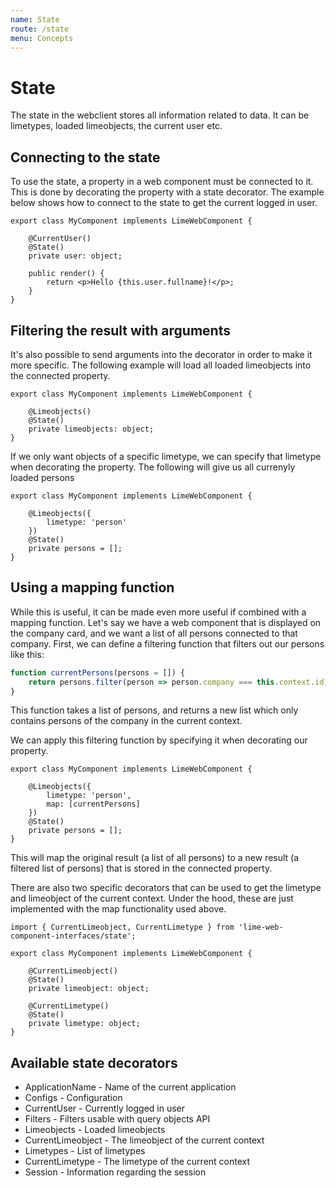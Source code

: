 ```yaml
---
name: State
route: /state
menu: Concepts
---
```


# State

The state in the webclient stores all information related to data. It can be limetypes, loaded limeobjects, the current
user etc.

## Connecting to the state

To use the state, a property in a web component must be connected to it. This is done by decorating the property with
a state decorator. The example below shows how to connect to the state to get the current logged in user.

```tsx
export class MyComponent implements LimeWebComponent {

    @CurrentUser()
    @State()
    private user: object;

    public render() {
        return <p>Hello {this.user.fullname}!</p>;
    }
}
```

## Filtering the result with arguments

It's also possible to send arguments into the decorator in order to make it more specific. The following example will
load all loaded limeobjects into the connected property.

```tsx
export class MyComponent implements LimeWebComponent {

    @Limeobjects()
    @State()
    private limeobjects: object;
}
```

If we only want objects of a specific limetype, we can specify that limetype when decorating the property. The
following will give us all currenyly loaded persons

```tsx
export class MyComponent implements LimeWebComponent {

    @Limeobjects({
        limetype: 'person'
    })
    @State()
    private persons = [];
}
```

## Using a mapping function

While this is useful, it can be made even more useful if combined with a mapping function. Let's say we have a web
component that is displayed on the company card, and we want a list of all persons connected to that company. First, we
can define a filtering function that filters out our persons like this:

```js
function currentPersons(persons = []) {
    return persons.filter(person => person.company === this.context.id);
}
```

This function takes a list of persons, and returns a new list which only contains persons of the company in the current
context.

We can apply this filtering function by specifying it when decorating our property.

```tsx
export class MyComponent implements LimeWebComponent {

    @Limeobjects({
        limetype: 'person',
        map: [currentPersons]
    })
    @State()
    private persons = [];
}
```

This will map the original result (a list of all persons) to a new result (a filtered list of persons) that is stored
in the connected property.

There are also two specific decorators that can be used to get the limetype and limeobject of the current context.
Under the hood, these are just implemented with the map functionality used above.

```tsx
import { CurrentLimeobject, CurrentLimetype } from 'lime-web-component-interfaces/state';

export class MyComponent implements LimeWebComponent {

    @CurrentLimeobject()
    @State()
    private limeobject: object;

    @CurrentLimetype()
    @State()
    private limetype: object;
}
```

## Available state decorators
- ApplicationName - Name of the current application
- Configs - Configuration
- CurrentUser - Currently logged in user
- Filters - Filters usable with query objects API
- Limeobjects - Loaded limeobjects
- CurrentLimeobject - The limeobject of the current context
- Limetypes - List of limetypes
- CurrentLimetype - The limetype of the current context
- Session - Information regarding the session
